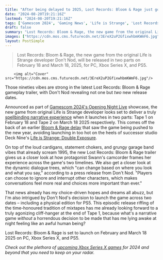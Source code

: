 ```yaml
---
title: "After being delayed to 2025, Lost Records: Bloom & Rage just got a stunning new gameplay trailer and two new release dates"
date: "2024-08-20T19:21:16Z"
lastmod: "2024-08-20T19:21:16Z"
tags: ['Gamescom 2024', 'Gaming News', 'Life is Strange', 'Lost Records: Bloom & Rage', 'Narrative Games', 'PC', 'PS5', 'Single-player', 'Xbox Series X']
draft: false
summary: "Lost Records: Bloom & Rage, the new game from the original Life is Strange developer Don't Nod, will be released in two parts on February 18 and March 18, 2025, for PC, Xbox Series X, and PS5."
images: ["https://cdn.mos.cms.futurecdn.net/3EreX2uP2GfixwhbmKWmF6.jpg"]
layout: PostSimple
---
```

> Lost Records: Bloom & Rage, the new game from the original Life is Strange developer Don't Nod, will be released in two parts on February 18 and March 18, 2025, for PC, Xbox Series X, and PS5.


        <img alt="Cover" src="https://cdn.mos.cms.futurecdn.net/3EreX2uP2GfixwhbmKWmF6.jpg"/>
        
Those nineties vibes are strong in the latest Lost Records: Bloom & Rage gameplay trailer, with Don't Nod revealing not one but *two* new release dates.

Announced as part of [Gamescom 2024's Opening Night Live](https://www.gamesradar.com/games/gamescom-opening-night-live-live-coverage-2024-everything-announced/) showcase, the new game from original Life is Strange developer looks set to deliver a truly [spellbinding narrative experience](https://www.gamesradar.com/games/adventure/life-is-strange-devs-talk-lost-records-bloom-and-rages-protagonist-story-and-choices-looking-at-the-world-is-a-big-part-of-the-interactivity-in-our-game/) when it launches in two parts: Tape 1 on February 18 and Tape 2 on March 18 2025 respectively. This comes off the back of an earlier [Bloom & Rage delay](https://www.gamesradar.com/games/adventure/og-life-is-strange-developer-delays-its-new-life-is-strange-style-adventure-to-dodge-the-actual-new-life-is-strange-game/) that saw the game being pushed to the new year, avoiding launching in too hot on the heels of successor studio Deck Nine's [Life is Strange: Double Exposure](https://www.gamesradar.com/games/adventure/life-is-strange-double-exposure-guide/).

On top of the loud cardigans, statement chokers, and grungy garage band vibes that already scream 1995, the new Lost Records: Bloom & Rage trailer gives us a closer look at how protagonist Swann's camcorder frames her experience across the game's two timelines. We also get a closer look at the dynamic dialogue trees, which "can change based on where you look and what you say," according to a press release from Don't Nod. "Players can choose to ignore and interrupt other characters, which makes conversations feel more real and choices more important than ever."

That news already has my choice-driven hopes and dreams all abuzz, but I'm also intrigued by Don't Nod's decision to launch the game across two dates – including a physical edition for PS5. This episodic release riffing of the time-honoured tradition of mixtapes has me already looking forward to a truly agonizing cliff-hanger at the end of Tape 1, because what's a narrative game *without* a horrendous decision to be made that has me lying awake at night feeling like an awful human being?

Lost Records: Bloom & Rage is set to launch on February and March 18 2025 on PC, Xbox Series X, and PS5.

*Check out the plethora of *[<em>upcoming Xbox Series X games</em>](https://www.gamesradar.com/upcoming-xbox-series-x-games/)* for 2024 and beyond that you need to keep on your radar.*
        